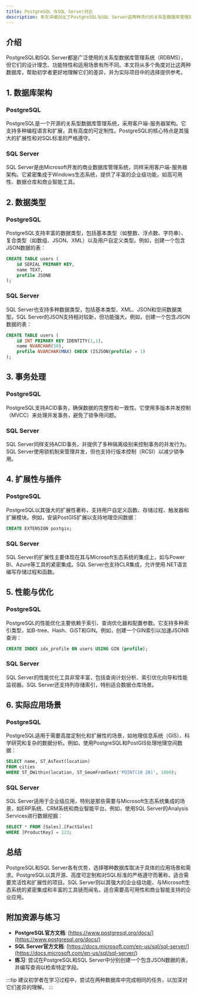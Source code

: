 ```yaml
---
title: PostgreSQL 与SQL Server对比
description: 本文详细对比了PostgreSQL与SQL Server这两种流行的关系型数据库管理系统，帮助初学者理解它们的异同点、适用场景以及如何选择。
---
```


## 介绍

PostgreSQL和SQL Server都是广泛使用的关系型数据库管理系统（RDBMS），但它们的设计理念、功能特性和适用场景有所不同。本文将从多个角度对比这两种数据库，帮助初学者更好地理解它们的差异，并为实际项目中的选择提供参考。

## 1. 数据库架构

### PostgreSQL
PostgreSQL是一个开源的关系型数据库管理系统，采用客户端-服务器架构。它支持多种编程语言和扩展，具有高度的可定制性。PostgreSQL的核心特点是其强大的扩展性和对SQL标准的严格遵守。

### SQL Server
SQL Server是由Microsoft开发的商业数据库管理系统，同样采用客户端-服务器架构。它紧密集成于Windows生态系统，提供了丰富的企业级功能，如高可用性、数据仓库和商业智能工具。

## 2. 数据类型

### PostgreSQL
PostgreSQL支持丰富的数据类型，包括基本类型（如整数、浮点数、字符串）、复合类型（如数组、JSON、XML）以及用户自定义类型。例如，创建一个包含JSON数据的表：

```sql
CREATE TABLE users (
    id SERIAL PRIMARY KEY,
    name TEXT,
    profile JSONB
);
```

### SQL Server
SQL Server也支持多种数据类型，包括基本类型、XML、JSON和空间数据类型。SQL Server的JSON支持相对较新，但功能强大。例如，创建一个包含JSON数据的表：

```sql
CREATE TABLE users (
    id INT PRIMARY KEY IDENTITY(1,1),
    name NVARCHAR(50),
    profile NVARCHAR(MAX) CHECK (ISJSON(profile) = 1)
);
```

## 3. 事务处理

### PostgreSQL
PostgreSQL支持ACID事务，确保数据的完整性和一致性。它使用多版本并发控制（MVCC）来处理并发事务，避免了锁争用问题。

### SQL Server
SQL Server同样支持ACID事务，并提供了多种隔离级别来控制事务的并发行为。SQL Server使用锁机制来管理并发，但也支持行版本控制（RCSI）以减少锁争用。

## 4. 扩展性与插件

### PostgreSQL
PostgreSQL以其强大的扩展性著称，支持用户自定义函数、存储过程、触发器和扩展模块。例如，安装PostGIS扩展以支持地理空间数据：

```sql
CREATE EXTENSION postgis;
```

### SQL Server
SQL Server的扩展性主要体现在其与Microsoft生态系统的集成上，如与Power BI、Azure等工具的紧密集成。SQL Server也支持CLR集成，允许使用.NET语言编写存储过程和函数。

## 5. 性能与优化

### PostgreSQL
PostgreSQL的性能优化主要依赖于索引、查询优化器和配置参数。它支持多种索引类型，如B-tree、Hash、GiST和GIN。例如，创建一个GIN索引以加速JSONB查询：

```sql
CREATE INDEX idx_profile ON users USING GIN (profile);
```

### SQL Server
SQL Server的性能优化工具非常丰富，包括查询计划分析、索引优化向导和性能监视器。SQL Server还支持列存储索引，特别适合数据仓库场景。

## 6. 实际应用场景

### PostgreSQL
PostgreSQL适用于需要高度定制化和扩展性的场景，如地理信息系统（GIS）、科学研究和复杂的数据分析。例如，使用PostgreSQL和PostGIS处理地理空间数据：

```sql
SELECT name, ST_AsText(location) 
FROM cities 
WHERE ST_DWithin(location, ST_GeomFromText('POINT(10 20)', 1000);
```

### SQL Server
SQL Server适用于企业级应用，特别是那些需要与Microsoft生态系统集成的场景，如ERP系统、CRM系统和商业智能平台。例如，使用SQL Server的Analysis Services进行数据挖掘：

```sql
SELECT * FROM [Sales].[FactSales]
WHERE [ProductKey] = 123;
```

## 总结

PostgreSQL和SQL Server各有优势，选择哪种数据库取决于具体的应用场景和需求。PostgreSQL以其开源、高度可定制和对SQL标准的严格遵守而著称，适合需要灵活性和扩展性的项目。SQL Server则以其强大的企业级功能、与Microsoft生态系统的紧密集成和丰富的工具链而闻名，适合需要高可用性和商业智能支持的企业应用。

## 附加资源与练习

- **PostgreSQL官方文档**: [https://www.postgresql.org/docs/](https://www.postgresql.org/docs/)
- **SQL Server官方文档**: [https://docs.microsoft.com/en-us/sql/sql-server/](https://docs.microsoft.com/en-us/sql/sql-server/)
- **练习**: 尝试在PostgreSQL和SQL Server中分别创建一个包含JSON数据的表，并编写查询以检索特定字段。

:::tip
建议初学者在学习过程中，尝试在两种数据库中完成相同的任务，以加深对它们差异的理解。
:::